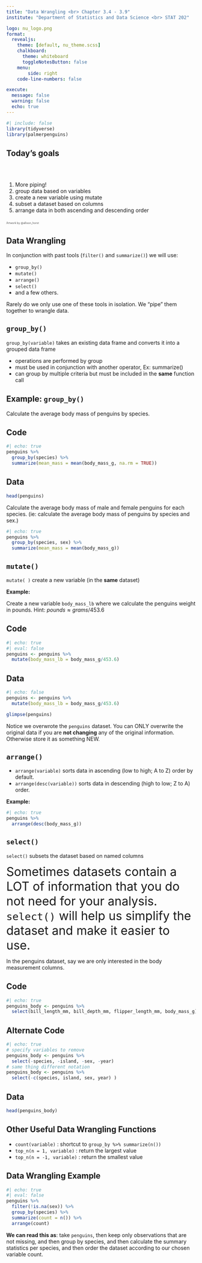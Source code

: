 ```yaml
---
title: "Data Wrangling <br> Chapter 3.4 - 3.9"
institute: "Department of Statistics and Data Science <br> STAT 202"

logo: nu_logo.png
format: 
  revealjs:
    theme: [default, nu_theme.scss]
    chalkboard:
      theme: whiteboard
      toggleNotesButton: false
    menu:
        side: right
    code-line-numbers: false

execute:
  message: false
  warning: false
  echo: true
---
```



```r
#| include: false
library(tidyverse)
library(palmerpenguins)
```


## Today's goals {background-image="images_horst/dplyr_mutate.png" background-size="400px" background-opacity="50%" background-position="85% 50%"}

<br/>

::: columns
::: {.column width="60%"}
1.  More piping!
2.  group data based on variables
3.  create a new variable using mutate
4.  subset a dataset based on columns
5.  arrange data in both ascending and descending order
:::
:::


::: {.absolute top="77%" left="85%" width="500"}
::: {style="opacity:0.75; font-size: 0.5em"}
Artwork by @allison_horst
:::
:::


## Data Wrangling

In conjunction with past tools (`filter()` and `summarize()`) we will use:

- `group_by()`
- `mutate()`
- `arrange()`
- `select()`
- and a few others. 

Rarely do we only use one of these tools in isolation. We "pipe" them together to wrangle data.


## `group_by()`

`group_by(variable)` takes an existing data frame and converts it into a grouped data frame

-   operations are performed by group
-   must be used in conjunction with another operator, Ex: summarize()
-   can group by multiple criteria but must be included in the **same** function call

## Example: `group_by()` {.scrollable}

Calculate the average body mass of penguins by species.

::: panel-tabset
## Code

```r
#| echo: true
penguins %>% 
  group_by(species) %>% 
  summarize(mean_mass = mean(body_mass_g, na.rm = TRUE))
```

## Data

```r
head(penguins)
```

:::

:::{.fragment}
Calculate the average body mass of male and female penguins for each species. (ie: calculate the average body mass of penguins by species and sex.)

```r
#| echo: true
penguins %>% 
  group_by(species, sex) %>% 
  summarize(mean_mass = mean(body_mass_g))
```
:::

## `mutate()` {.scrollable}

`mutate( )` create a new variable (in the **same** dataset)

**Example:**

Create a new variable `body_mass_lb` where we calculate the penguins weight in pounds.
Hint: $pounds \approx grams/453.6$


::: panel-tabset
## Code
```r
#| echo: true
#| eval: false
penguins <- penguins %>%
  mutate(body_mass_lb = body_mass_g/453.6)

```

## Data
```r
#| echo: false
penguins <- penguins %>%
  mutate(body_mass_lb = body_mass_g/453.6)
```
```r
glimpse(penguins)
```

:::

Notice we overwrote the `penguins` dataset. You can ONLY overwrite the original data if you are **not changing** any of the original information. Otherwise store it as something NEW.

## `arrange()` {.scrollable}

-   `arrange(variable)` sorts data in ascending (low to high; A to Z) order by default.\
-   `arrange(desc(variable))` sorts data in descending (high to low; Z to A) order.

**Example:**

```r
#| echo: true
penguins %>%
  arrange(desc(body_mass_g))

```

## `select()`

`select()` subsets the dataset based on named columns

<font size="6">Sometimes datasets contain a LOT of information that you do not need for your analysis. `select()` will help us simplify the dataset and make it easier to use.</font>

In the penguins dataset, say we are only interested in the body measurement columns.


::: panel-tabset
## Code
```r
#| echo: true
penguins_body <- penguins %>% 
  select(bill_length_mm, bill_depth_mm, flipper_length_mm, body_mass_g)

```
## Alternate Code
```r
#| echo: true
# specify variables to remove
penguins_body <- penguins %>% 
  select(-species, -island, -sex, -year)
# same thing different notation
penguins_body <- penguins %>% 
  select(-c(species, island, sex, year) )
```

## Data
```r
head(penguins_body)
```

:::
## Other Useful Data Wrangling Functions

-   `count(variable)` : shortcut to `group_by %>% summarize(n())`
-   `top_n(n = 1, variable)` : return the largest value
-   `top_n(n = -1, variable)` : return the smallest value


## Data Wrangling Example

```r
#| echo: true
#| eval: false
penguins %>% 
  filter(!is.na(sex)) %>% 
  group_by(species) %>% 
  summarize(count = n()) %>% 
  arrange(count)
```

**We can read this as**: take `penguins`, then keep only observations that are not missing, and then group by species, and then calculate the summary statistics per species, and then order the dataset according to our chosen variable count.
